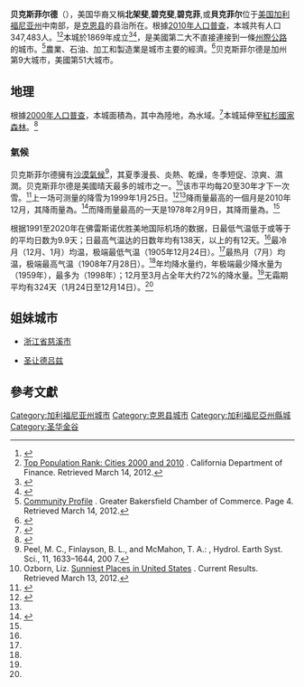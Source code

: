 {{Infobox settlement
| name                    = 贝克斯菲尔德
| native_name             = {{lang|en|Bakersfield}}
| official_name           = 贝克斯菲尔德市<br>{{lang|en|City of Bakersfield}}
| settlement_type         = [[加利福尼亚州市镇列表|市]]
|nickname                 = 加利福尼亞州鄉村音樂之都、B鎮、巴科、西納什維爾<br>California's Country Music Capital, B-Town, Bako, Nashville West<ref>{{cite book|title=American Popular Music: New Approaches to the Twentieth Century|url=http://books.google.com/books?id=blL6tgozq1wC&pg=PA94&dq=Bakersfield+%22Nashville+west%22&hl=en&ei=pU6jToSMMsiOiALQ-tyQBw&sa=X&oi=book_result&ct=result&resnum=3&ved=0CDoQ6AEwAg#v=onepage&q=Bakersfield%20%22Nashville%20west%22&f=false|author=Rachel Rubin|coauthors=Jeffrey Paul Melnick|page=94|publisher={{tsl|en|University of Massachusetts Press||University of Massachusetts Press}}|isbn=978-1-55849-268-4|date=June 2001|access-date=2013-07-30|archive-date=2014-06-28|archive-url=https://web.archive.org/web/20140628025724/http://books.google.com/books?id=blL6tgozq1wC&pg=PA94&dq=Bakersfield+%22Nashville+west%22&hl=en&ei=pU6jToSMMsiOiALQ-tyQBw&sa=X&oi=book_result&ct=result&resnum=3&ved=0CDoQ6AEwAg#v=onepage&q=Bakersfield%20%22Nashville%20west%22&f=false|dead-url=no}}</ref>
|motto                    =
|image_skyline            = DowntownBakersfield.jpg
|imagesize                =
|image_caption            = 貝克斯菲爾德市中心
|image_flag               = 
|flag_size                =
|image_seal               = 
|seal_size                =
|image_shield             =
|shield_size              =
|image_blank_emblem       = Bakersfield CA - sign.jpg
|blank_emblem_type        = 貝克斯菲爾德標誌
|blank_emblem_size        = 200px
|blank_emblem_alt         =
|image_map                = Kern_County_California_Incorporated_and_Unincorporated_areas_Bakersfield_Highlighted.svg
|mapsize                  = 250x200px
|map_caption              = 贝克斯菲尔德在加利福尼亚州中的位置
|image_map1               =
|mapsize1                 =
|map_caption1             =
|pushpin_map              = USA
|pushpin_map_caption      = 在美國的位置
|pushpin_label_position   =
|pushpin_mapsize          =
|coordinates_region       = US-CA
|subdivision_type         = [[國家|國家]]
|subdivision_name         = [[美國|美國]]
|subdivision_type1        = [[美國州份|州]]
|subdivision_name1        = [[加利福尼亚州|加利福尼亚州]]
|subdivision_type2        = [[縣_(美國)|縣]]
|subdivision_name2        = [[克恩县|克恩县]]
----
|subdivision_type3        = 地區
|subdivision_name3        = [[聖華金谷|聖華金谷]]
|subdivision_type4        =
|subdivision_name4        =
|government_type          = 議會管理制
|governing_body           = 貝克斯菲爾德市議會
|leader_title             = [[市長|市長]]
|leader_name              = 凯伦·吴
|leader_title1            = [[城市管理員|城市管理員]]
|leader_name1             = 阿蘭·坦迪<ref name="CityManager">{{cite web |url=http://www.bakersfieldcity.us/administration/citymanager/index.htm |title=City Manager |accessdate=2010-01-08 |publisher=Bakersfield, City of |last=Bakersfield |first=City of |deadurl=yes |archiveurl=https://web.archive.org/web/20101120220445/http://www.bakersfieldcity.us/administration/citymanager/index.htm |archivedate=2010-11-20 }}</ref>
|leader_title2            = 財務總監
|leader_name2             = 納爾遜·史密斯<ref name="FinanceDept">{{cite web |url=http://www.bakersfieldcity.us/administration/financialservices/index.htm |title=Financial |accessdate=2010-01-08 |publisher=Bakersfield, City of |last=Bakersfield |first=City of |archive-url=https://web.archive.org/web/20101120220457/http://www.bakersfieldcity.us/administration/financialservices/index.htm |archive-date=2010-11-20 |dead-url=yes }}</ref>
|leader_title3            = [[書記|書記]]
|leader_name3             = 羅伯塔·加夫迪<ref name="CityClerksOffice">{{cite web |url=http://www.bakersfieldcity.us/administration/citymanager/cityclerk/index.htm |title=City Clerk's Office |accessdate=2013-04-12 |publisher=Bakersfield, City of |last=Bakersfield |first=City of |deadurl=yes |archiveurl=https://web.archive.org/web/20130315192238/http://www.bakersfieldcity.us/administration/citymanager/cityclerk/index.htm |archivedate=2013-03-15 }}</ref>
|leader_title4            =
|leader_name4             =
|established_title        = 成立
|established_date         = 1869年
|established_title2       = 成立市政機關
|established_date2        = 1873–1876, 1898–今
|named_for                = 托馬斯·貝克
<!-- Area------------------>
|area_magnitude           =
| unit_pref               = US
| area_footnotes          = <ref>[http://www.census.gov/geo/www/gazetteer/files/Gaz_places_national.txt Places] {{WebCite|url=https://www.webcitation.org/699nOulzi?url=http://www.census.gov/geo/www/gazetteer/files/Gaz_places_national.txt |date=20120714184705 |dateformat=iso }}. US Census. Retrieved March 13, 2012.</ref>
| area_total_sq_mi        = 143.609
| area_land_sq_mi         = 142.164
| area_water_sq_mi        = 1.445
| area_total_km2          = 371.946
| area_land_km2           = 368.204
| area_water_km2          = 3.742
| area_water_percent      = 1.01
| area_note               =
|area_urban_km2           = 
|area_urban_sq_mi         = 138.44
|area_metro_km2           =
|area_metro_sq_mi         = 8161.42
|population_as_of         = 2010
|population_footnotes     =<ref>[http://quickfacts.census.gov/qfd/states/06/0603526.html Bakersfield, California Quick Facts] {{WebCite|url=https://www.webcitation.org/69xZOTTSl?url=http://quickfacts.census.gov/qfd/states/06/0603526.html |date=20120816120645 |dateformat=iso }}. US Census. 2010 Census. Accessed: April 5, 2012.</ref><ref>[http://www2.census.gov/geo/ua/ua_list_all.txt •Urban and Rural Classification] {{Wayback|url=http://www2.census.gov/geo/ua/ua_list_all.txt |date=20120516110036 }}. US Census. 2010 Census. Accessed: April 5, 2012.</ref><ref>[http://quickfacts.census.gov/qfd/states/06/06029.html Kern County Quick Facts] {{WebCite|url=https://www.webcitation.org/608guDYW3?url=http://quickfacts.census.gov/qfd/states/06/06029.html |date=20110713051903 |dateformat=iso }}. US Census. 2010 Census. Accessed: April 5, 2012.</ref>
|population_note          =
|population_total         = 347483
| population_rank  = 縣內排行第1位<br/>州中排行第9位<br/>國內排行第51位
|population_density_km2   = auto
|population_density_sq_mi = auto
| population_est          = 354,480<ref name=POPULATION_ESTIMATE>[http://www.dof.ca.gov/research/demographic/reports/estimates/e-1/documents/E-1_2012_Internet_Version.xls E-1 Population Estimates for Cities, Counties and the State] {{Wayback|url=http://www.dof.ca.gov/research/demographic/reports/estimates/e-1/documents/E-1_2012_Internet_Version.xls |date=20140629030113 }}. California Department of Finance. January 1, 2011 and 2012. Accessed: May 3, 2012.</ref>
| pop_est_as_of           = 2012
|population_metro         = 839631
|population_density_metro_km2     =
|population_density_metro_sq_mi   = 103.3
|population_urban                 = 523994
|population_density_urban_km2     =
|population_density_urban_sq_mi   = 3785.0
|population_blank1_title          =
|population_blank1                =
|population_demonym = Bakersfieldian
|timezone                 = [[太平洋時區|太平洋時區]]
|utc_offset               = -8
|timezone_DST             = 太平洋時區
|utc_offset_DST           = -7
|latd=35|latm=22|latNS=N
|longd=119|longm=1|longEW=W
|coordinates_display      = inline,title
|elevation_footnotes      = <ref name=gnis>{{Cite GNIS|1652668|Bakersfield}}</ref>
|elevation_ft             = 404
|postal_code_type         = [[美國郵政編碼|ZIP代碼]]
|postal_code              = 93220, 93241, 93301–93309, 93311–93314, 93263, 93380–93390, 93399 , 93313
|area_code                = 661
|blank_name               = [[聯邦信息處理標準|FIPS代碼]]
|blank_info               = 06-03526
|blank1_name              = [[地名信息系統|GNIS代碼]]
|blank1_info              = {{GNIS 4|1652668}}, {{GNIS 4|2409774}}
|website                  = {{URL|www.bakersfieldcity.us}}
|footnotes                =
}}
'''贝克斯菲尔德'''（{{lang en|'''Bakersfield'''}}），美国华裔又稱'''北架斐''','''碧克斐''','''碧克菲''',或'''貝克菲尔'''位于[[美国|美国]][[加利福尼亚州|加利福尼亚州]]中南部，是[[克恩县|克恩县]]的县治所在。{{GR|6}}根據[[美國2010年人口普查|2010年人口普查]]，本城共有人口347,483人。<ref>{{Cite web |url=http://factfinder2.census.gov/ |title=2010 census factfinder2 |accessdate=2013-07-30 |archive-date=2013-09-11 |archive-url=https://web.archive.org/web/20130911234518/http://factfinder2.census.gov/ |dead-url=no }}</ref><ref>[http://www.dof.ca.gov/research/demographic/state_census_data_center/census_2010/documents/2010Census_Pop_Rankers.xls Top Population Rank: Cities 2000 and 2010] {{Wayback|url=http://www.dof.ca.gov/research/demographic/state_census_data_center/census_2010/documents/2010Census_Pop_Rankers.xls |date=20110721033303 }}. California Department of Finance. Retrieved March 14, 2012.</ref>本城於1869年成立<ref name=Historic>{{Cite book |author=Mildred Brooke Hoover, Douglas E. Kyle |title=Historic Spots in California |publisher=[[史丹福大學出版社|Stanford University Press]] |isbn=978-0-8047-1734-2 |year=1990 |url=http://books.google.com/books?id=p2WrAAAAIAAJ&printsec=frontcover&lr=&source=gbs_book_other_versions_r&cad=1_1#PPA128,M1 |page=128 |access-date=2013-07-30 |archive-date=2013-10-13 |archive-url=https://web.archive.org/web/20131013033539/http://books.google.com/books?id=p2WrAAAAIAAJ&printsec=frontcover&lr=&source=gbs_book_other_versions_r&cad=1_1#PPA128,M1 |dead-url=no }}</ref><ref>{{cite web |url=http://www.bakersfieldmagazine.net/arts/kern-history/456-kern-county-shapers |title=Kern County Shapers |publisher=Bakersfield Magazine |first=Gordon F. |last=Lull |accessdate=2013-01-17 |quote=Baker ...was admitted to the Ohio bar at age 19 and later appointed a colonel in his home state's militia. |deadurl=yes |archiveurl=https://web.archive.org/web/20121230192356/http://www.bakersfieldmagazine.net/arts/kern-history/456-kern-county-shapers |archivedate=2012-12-30 }}</ref>，是美國第二大不直接連接到一條[[州際公路|州際公路]]的城市。<ref>[http://www.bakersfieldchamber.org/images/documents/8137_3659.PDF Community Profile] {{Wayback|url=http://www.bakersfieldchamber.org/images/documents/8137_3659.PDF |date=20140630071628 }}. Greater Bakersfield Chamber of Commerce. Page 4. Retrieved March 14, 2012.</ref>農業、石油、加工和製造業是城市主要的經濟。<ref>{{cite web |url= http://www.archive.org/stream/up5californiawater20178calirich/up5californiawater20178calirich_djvu.txt |title=Full text of "California water"|work=CONTROLLING THE KERN RIVER Problems|publisher= archive.org| accessdate=2009-04-07}}</ref>贝克斯菲尔德是加州第9大城市，美國第51大城市。

==地理==
根據[[美國2000年人口普查|2000年人口普查]]，本城面積為{{convert|143.6|sqmi|sqkm|2}}，其中{{convert|142.2|sqmi|sqkm|2}}為陸地，{{convert|1.4|sqmi|sqkm|2}}為水域。<ref name ="Gazetteer files">{{cite web|title=US Gazetteer files 2010|url=http://www.census.gov/geo/www/gazetteer/files/Gaz_places_national.txt|publisher=[[美国人口调查局|United States Census Bureau]]|accessdate=2013-01-25|archive-url=https://www.webcitation.org/699nOulzi?url=http://www.census.gov/geo/www/gazetteer/files/Gaz_places_national.txt|archive-date=2012-07-14|dead-url=yes}}</ref>本城延伸至[[紅杉國家森林|紅杉國家森林]]。<ref>{{cite web |url=http://www.bakersfieldhelpwanted.org/ |title=Bakersfield Geography |work=source |accessdate=2010 |archiveurl=https://web.archive.org/web/20101011234406/http://www.bakersfieldhelpwanted.org/ |archivedate=2010年10月11日 |deadurl=yes }}</ref> 

===氣候===
贝克斯菲尔德擁有[[沙漠氣候|沙漠氣候]]<ref>Peel, M. C., Finlayson, B. L., and McMahon, T. A.: {{tsl|en|Media:Americas Köppen Map original colors.png||Updated world map of the Köppen-Geiger climate classification}}, Hydrol. Earth Syst. Sci., 11, 1633–1644, 200 7.</ref>，其夏季漫長、炎熱、乾燥，冬季短促、涼爽、濕潤。贝克斯菲尔德是美國晴天最多的城市之一。<ref>Ozborn, Liz. [http://www.currentresults.com/Weather-Extremes/US/sunniest.php Sunniest Places in United States] {{Wayback|url=http://www.currentresults.com/Weather-Extremes/US/sunniest.php |date=20130802073530 }}. Current Results. Retrieved March 13, 2012.</ref>该市平均每20至30年才下一次雪。<ref>{{cite web |url=http://www.sjgs.com/bakersfield.html |title=Bakersfield Climate |work=San Joaquin Geological Society |accessdate=2010-09-25 |archive-date=2011-07-16 |archive-url=https://web.archive.org/web/20110716080542/http://www.sjgs.com/bakersfield.html |dead-url=no
}}</ref>上一场可测量的降雪为1999年1月25日。<ref>{{cite web  |url=http://ggweather.com  |title=Golden Gate Weather Services  |publisher=GGWeather.com  |accessdate=2008-11-29  |archiveurl=https://web.archive.org/web/20081219224844/http://ggweather.com/  |archivedate=2008-12-19  |deadurl=no 
 }}</ref><ref name = "NWS Hanford, CA"/>降雨量最高的一個月是2010年12月，其降雨量為{{convert|5.82|in|mm|disp=flip}}。<ref>{{cite web|title=Bakersfield Monthly Rainfall By Year|url=http://www.wrh.noaa.gov/hnx/bfl/normals/bflrnyr.pdf|publisher=National Weather Service|accessdate=2011-07-03|archive-date=2014-07-17|archive-url=https://web.archive.org/web/20140717231340/http://www.wrh.noaa.gov/hnx/bfl/normals/bflrnyr.pdf|dead-url=no}}</ref>而降雨量最高的一天是1978年2月9日，其降雨量為{{convert|2.29|in|mm|disp=flip}}。<ref name = "NWS Hanford, CA"/>

根据1991至2020年在佛雷斯诺优胜美地国际机场的数据，日最低气温低于或等于{{convert|0|C}}的平均日数为9.9天；日最高气温达{{convert|30|C}}的日数年均有138天，{{convert|40|C}}以上的有12天。<ref name = "NWS Hanford, CA"/>最冷月（12月、1月）均温{{convert|49.2|F|1|disp=flip}}，极端最低气温{{convert|13|F|0|disp=flip}}（1905年12月24日）。<ref name = "NWS Hanford, CA"/>最热月（7月）均温{{convert|84.8|F|1|disp=flip}}，极端最高气温{{convert|118|F|0|disp=flip}}（1908年7月28日）。<ref name = "NWS Hanford, CA"/>年均降水量约{{convert|6.36|in|mm|disp=flip}}，年极端最少降水量为{{convert|1.87|in|mm|disp=flip}}（1959年），最多为{{convert|13.32|in|mm|disp=flip}}（1998年）；12月至3月占全年大约72%的降水量。<ref name = "NWS Hanford, CA"/>无霜期平均有324天（1月24日至12月14日）。<ref name = "NWS Hanford, CA"/>

<center>{{Weather box|width=auto|location = 加州贝克斯菲尔德（[[:en:Meadows_Field_Airport|Meadows Field Airport]]/KBFL），1991–2020年正常值，1893年至今极端数据
|collapsed = Y |single line = Y |metric first = Y
| Jan high F = 58.5
| Feb high F = 64.3
| Mar high F = 70.2
| Apr high F = 75.9
| May high F = 84.1
| Jun high F = 92.3
| Jul high F = 98.3
| Aug high F = 96.9
| Sep high F = 91.4
| Oct high F = 80.2
| Nov high F = 67.1
| Dec high F = 58.8
|year high F = 78.2
| Jan low F = 40.5
| Feb low F = 43.2
| Mar low F = 47.0
| Apr low F = 50.7
| May low F = 58.0
| Jun low F = 65.1
| Jul low F = 71.3
| Aug low F = 70.0
| Sep low F = 65.0
| Oct low F = 55.2
| Nov low F = 45.4
| Dec low F = 39.6
|year low F = 54.2
<!--
“1. Location »”里选本站
“2. Product »”里选“Monthly summarized data”
“3. Options »”第一选项“Year range：”里填1991-2020，再选“Max temp”或者“Min temp”的默认后，再将结果贴入表格
-->
| Jan avg record high F = 72.1
| Feb avg record high F = 77.0
| Mar avg record high F = 84.4
| Apr avg record high F = 92.2
| May avg record high F = 99.0
| Jun avg record high F =105.4
| Jul avg record high F =107.2
| Aug avg record high F =106.9
| Sep avg record high F =103.0
| Oct avg record high F = 94.5
| Nov avg record high F = 82.1
| Dec avg record high F = 71.5
|year avg record high F =109.0
| Jan avg record low F = 30.5
| Feb avg record low F = 33.7
| Mar avg record low F = 36.8
| Apr avg record low F = 39.8
| May avg record low F = 47.4
| Jun avg record low F = 53.0
| Jul avg record low F = 61.9
| Aug avg record low F = 60.7
| Sep avg record low F = 54.5
| Oct avg record low F = 44.7
| Nov avg record low F = 34.8
| Dec avg record low F = 29.6
|year avg record low F = 28.4
|Jan record high F =  82
|Feb record high F =  88
|Mar record high F =  94
|Apr record high F = 101
|May record high F = 110
|Jun record high F = 114
|Jul record high F = 118
|Aug record high F = 117
|Sep record high F = 112
|Oct record high F = 104
|Nov record high F =  95
|Dec record high F =  87

|Jan record low F = 14
|Feb record low F = 20
|Mar record low F = 20
|Apr record low F = 28
|May record low F = 34
|Jun record low F = 38
|Jul record low F = 46
|Aug record low F = 44
|Sep record low F = 30
|Oct record low F = 29
|Nov record low F = 22
|Dec record low F = 13
|precipitation colour = green
| Jan precipitation inch = 1.19
| Feb precipitation inch = 1.18
| Mar precipitation inch = 1.15
| Apr precipitation inch = 0.60
| May precipitation inch = 0.25
| Jun precipitation inch = 0.05
| Jul precipitation inch = 0.00
| Aug precipitation inch = 0.00
| Sep precipitation inch = 0.05
| Oct precipitation inch = 0.28
| Nov precipitation inch = 0.51
| Dec precipitation inch = 1.10
|year precipitation inch = 6.36
|unit precipitation days = 0.01 in
|Jan precipitation days = 6.3
|Feb precipitation days = 6.8
|Mar precipitation days = 6.0
|Apr precipitation days = 3.9
|May precipitation days = 2.1
|Jun precipitation days = 0.4
|Jul precipitation days = 0.2
|Aug precipitation days = 0.1
|Sep precipitation days = 0.6
|Oct precipitation days = 1.6
|Nov precipitation days = 3.6
|Dec precipitation days = 6.0
|year precipitation days=
|Jan humidity = 78
|Feb humidity = 70
|Mar humidity = 63
|Apr humidity = 50
|May humidity = 43
|Jun humidity = 37
|Jul humidity = 36
|Aug humidity = 40
|Sep humidity = 44
|Oct humidity = 49
|Nov humidity = 65
|Dec humidity = 75
|source 1 = NOAA（1981–2010年相对湿度）<ref name="1991-2020 normals">{{cite web |format=pdf |url=https://www.ncei.noaa.gov/access/services/data/v1?dataset=normals-monthly-1991-2020&startDate=0001-01-01&endDate=9996-12-31&stations=USW00023155&format=pdf |publisher=National Oceanic and Atmospheric Administration |title=Summary of Monthly Normals 1991–2020 |access-date=2021-05-14 |archive-date=2021-05-15 |archive-url=https://web.archive.org/web/20210515025934/https://www.ncei.noaa.gov/access/services/data/v1?dataset=normals-monthly-1991-2020&startDate=0001-01-01&endDate=9996-12-31&stations=USW00023155&format=pdf |dead-url=no }}</ref><ref name = "NWS Hanford, CA">{{cite web |url = https://www.weather.gov/wrh/climate?wfo=hnx |title = NowData - NOAA Online Weather Data |publisher = [[美国国家海洋和大气管理局|National Oceanic and Atmospheric Administration]] |accessdate = 2021-05-14 |dead-url = no}}</ref><ref name="RH">{{cite web |url = https://www1.ncdc.noaa.gov/pub/data/lcd/annual/2018/01201813BFL.pdf |title = Local Climatological Data Annual Summary with Comparative Data for BAKERSFIELD, CALIFORNIA (KBFL) |publisher = National Oceanic and Atmospheric Administration |access-date = 2022-06-12 |page=3}}</ref>
贝克斯菲尔德国际交换站，1893年1月–1937年9月在市中心，1937年10月起在KBFL。<ref>{{Cite web |url=http://threadex.rcc-acis.org/ |title=Threadex |accessdate=2020-09-19 |archive-date=2020-03-05 |archive-url=https://web.archive.org/web/20200305195121/http://threadex.rcc-acis.org/ |dead-url=yes }}</ref>
}}</center>

== 姐妹城市 ==
*{{flag|PRC}}[[浙江省|浙江省]][[慈溪市|慈溪市]]
* {{FRA}} [[圣让德吕兹|圣让德吕兹]]

==參考文獻==
{{reflist|2}}

{{克恩縣 (加利福尼亞州)}}
{{California}}
{{美国50大都市}}
{{Authority control}}
{{DEFAULTSORT:Bakersfield, California}}
[[Category:加利福尼亚州城市|Category:加利福尼亚州城市]]
[[Category:克恩县城市|Category:克恩县城市]]
[[Category:加利福尼亞州縣城|Category:加利福尼亞州縣城]]
[[Category:圣华金谷|Category:圣华金谷]]